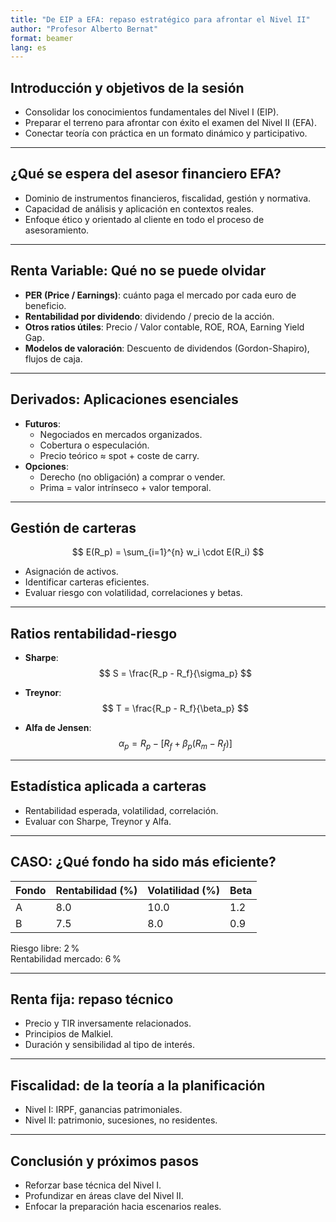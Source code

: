 ```yaml
---
title: "De EIP a EFA: repaso estratégico para afrontar el Nivel II"
author: "Profesor Alberto Bernat"
format: beamer
lang: es
---
```


## Introducción y objetivos de la sesión

- Consolidar los conocimientos fundamentales del Nivel I (EIP).
- Preparar el terreno para afrontar con éxito el examen del Nivel II (EFA).
- Conectar teoría con práctica en un formato dinámico y participativo.

---

## ¿Qué se espera del asesor financiero EFA?

- Dominio de instrumentos financieros, fiscalidad, gestión y normativa.
- Capacidad de análisis y aplicación en contextos reales.
- Enfoque ético y orientado al cliente en todo el proceso de asesoramiento.

---

## Renta Variable: Qué no se puede olvidar

- **PER (Price / Earnings)**: cuánto paga el mercado por cada euro de beneficio.
- **Rentabilidad por dividendo**: dividendo / precio de la acción.
- **Otros ratios útiles**: Precio / Valor contable, ROE, ROA, Earning Yield Gap.
- **Modelos de valoración**: Descuento de dividendos (Gordon-Shapiro), flujos de caja.

---

## Derivados: Aplicaciones esenciales

- **Futuros**:
  - Negociados en mercados organizados.
  - Cobertura o especulación.
  - Precio teórico ≈ spot + coste de carry.
- **Opciones**:
  - Derecho (no obligación) a comprar o vender.
  - Prima = valor intrínseco + valor temporal.

---

## Gestión de carteras

$$
E(R_p) = \sum_{i=1}^{n} w_i \cdot E(R_i)
$$

- Asignación de activos.
- Identificar carteras eficientes.
- Evaluar riesgo con volatilidad, correlaciones y betas.

---

## Ratios rentabilidad-riesgo

- **Sharpe**:
$$
S = \frac{R_p - R_f}{\sigma_p}
$$

- **Treynor**:
$$
T = \frac{R_p - R_f}{\beta_p}
$$

- **Alfa de Jensen**:
$$
\alpha_p = R_p - [R_f + \beta_p (R_m - R_f)]
$$

---

## Estadística aplicada a carteras

- Rentabilidad esperada, volatilidad, correlación.
- Evaluar con Sharpe, Treynor y Alfa.

---

## CASO: ¿Qué fondo ha sido más eficiente?

| Fondo | Rentabilidad (%) | Volatilidad (%) | Beta |
|-------|-------------------|------------------|------|
| A     | 8.0               | 10.0             | 1.2  |
| B     | 7.5               | 8.0              | 0.9  |

Riesgo libre: 2 %  
Rentabilidad mercado: 6 %

---

## Renta fija: repaso técnico

- Precio y TIR inversamente relacionados.
- Principios de Malkiel.
- Duración y sensibilidad al tipo de interés.

---

## Fiscalidad: de la teoría a la planificación

- Nivel I: IRPF, ganancias patrimoniales.
- Nivel II: patrimonio, sucesiones, no residentes.

---

## Conclusión y próximos pasos

- Reforzar base técnica del Nivel I.
- Profundizar en áreas clave del Nivel II.
- Enfocar la preparación hacia escenarios reales.

